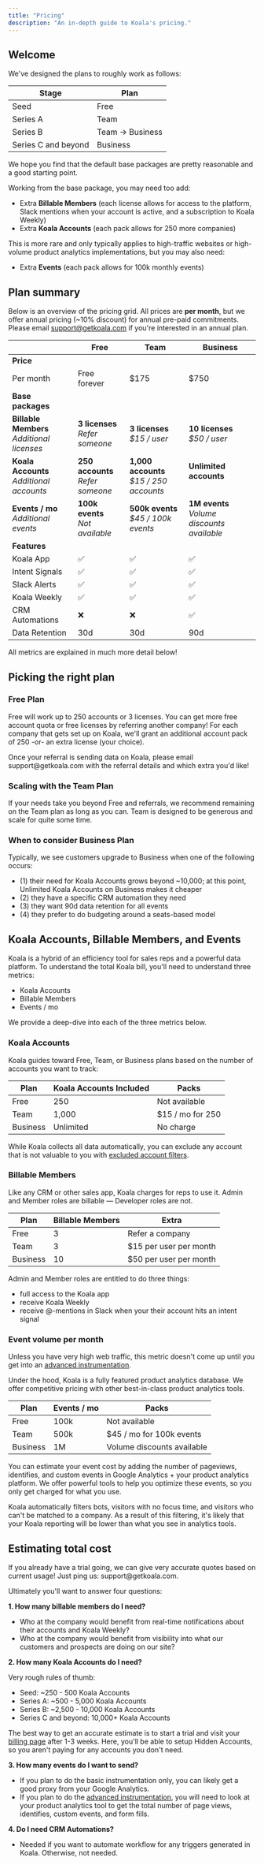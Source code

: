 ```yaml
---
title: "Pricing"
description: "An in-depth guide to Koala's pricing."
---
```

## Welcome

We've designed the plans to roughly work as follows:

| Stage | Plan  |
| ----- | ----- |
| Seed | Free |
| Series A | Team |
| Series B | Team -> Business |
| Series C and beyond | Business |

We hope you find that the default base packages are pretty reasonable and a good starting point. 

Working from the base package, you may need too add: 
* Extra **Billable Members** (each license allows for access to the platform, Slack mentions when your account is active, and a subscription to Koala Weekly)
* Extra **Koala Accounts** (each pack allows for 250 more companies)

This is more rare and only typically applies to high-traffic websites or high-volume product analytics implementations, but you may also need:
* Extra **Events** (each pack allows for 100k monthly events)

## Plan summary

Below is an overview of the pricing grid. All prices are **per month**, but we offer annual pricing (~10% discount) for annual pre-paid commitments. Please email support@getkoala.com if you're interested in an annual plan.

| | **Free** | **Team** | **Business** |
| --- | --- | --- | --- |
| **Price** | | | |
| Per month | Free forever | $175 | $750 |
| **Base packages** | | | |
| **Billable Members**<br/>*Additional licenses* | **3 licenses**<br/>*Refer someone* | **3 licenses**<br/>*$15 / user* | **10 licenses**<br/>*$50 / user* |
| **Koala Accounts**<br/>*Additional accounts* | **250 accounts**<br/>*Refer someone* | **1,000 accounts**<br/>*$15 / 250 accounts* | **Unlimited accounts**<br/>&nbsp; |
| **Events / mo**<br/>*Additional events* | **100k events**<br/>*Not available* | **500k events**<br/>*$45 / 100k events* | **1M events**<br/>*Volume discounts available* |
| **Features** | | | |
| Koala App | ✅ | ✅ | ✅ |
| Intent Signals | ✅ | ✅ | ✅ |
| Slack Alerts | ✅ | ✅ | ✅ |
| Koala Weekly | ✅ | ✅ | ✅ |
| CRM Automations | ❌ | ❌ | ✅ |
| Data Retention | 30d | 30d | 90d |

<Note>
  All metrics are explained in much more detail below!
</Note>

## Picking the right plan

### Free Plan
Free will work up to 250 accounts or 3 licenses. You can get more free account quota or free licenses by referring another company! For each company that gets set up on Koala, we'll grant an additional account pack of 250 -or- an extra license (your choice). 

<Note>
Once your referral is sending data on Koala, please email support@getkoala.com with the referral details and which extra you'd like!
</Note>

### Scaling with the Team Plan
If your needs take you beyond Free and referrals, we recommend remaining on the Team plan as long as you can. Team is designed to be generous and scale for quite some time. 

### When to consider Business Plan
Typically, we see customers upgrade to Business when one of the following occurs: 

- (1) their need for Koala Accounts grows beyond ~10,000; at this point, Unlimited Koala Accounts on Business makes it cheaper
- (2) they have a specific CRM automation they need
- (3) they want 90d data retention for all events
- (4) they prefer to do budgeting around a seats-based model

## Koala Accounts, Billable Members, and Events
Koala is a hybrid of an efficiency tool for sales reps and a powerful data platform. To understand the total Koala bill, you'll need to understand three metrics:
- Koala Accounts
- Billable Members
- Events / mo

We provide a deep-dive into each of the three metrics below.


### Koala Accounts
Koala guides toward Free, Team, or Business plans based on the number of accounts you want to track: 

| Plan | Koala Accounts Included | Packs |
| ---- | ------------------ | ------------------ |
| Free     | 250        | Not available |
| Team     | 1,000      | $15 / mo for 250 |
| Business | Unlimited        | No charge |


<Note>
While Koala collects all data automatically, you can exclude any account that is not valuable to you with <a href="https://app.getkoala.com/goto/settings/excluded-accounts">excluded account filters</a>. 
</Note>

### Billable Members

Like any CRM or other sales app, Koala charges for reps to use it. Admin and Member roles are billable — Developer roles are not. 

| Plan | Billable Members | Extra |
| ---- | ----------------- | ------------------ |
| Free | 3 | Refer a company | 
| Team | 3 | $15 per user per month |
| Business | 10 | $50 per user per month |

Admin and Member roles are entitled to do three things:

- full access to the Koala app
- receive Koala Weekly
- receive @-mentions in Slack when your their account hits an intent signal

### Event volume per month
<Note>
Unless you have very high web traffic, this metric doesn't come up until you get into an <a href="/docs/admin-guides/advanced-instrumentation">advanced instrumentation</a>.
</Note>

Under the hood, Koala is a fully featured product analytics database. We offer competitive pricing with other best-in-class product analytics tools.

| Plan  | Events / mo | Packs |
| ----- | --------------- | ---------- |
| Free  | 100k			  | Not available |
| Team  | 500k             | $45 / mo for 100k events |
| Business | 1M           | Volume discounts available |

You can estimate your event cost by adding the number of pageviews, identifies, and custom events in Google Analytics + your product analytics platform.  We offer powerful tools to help you optimize these events, so you only get charged for what you use.

<Note>
  Koala automatically filters bots, visitors with no focus time, and visitors who can't be matched to a company. As a result of this filtering, it's likely that your Koala reporting will be lower than what you see in analytics tools.
</Note>


## Estimating total cost

<Note>
If you already have a trial going, we can give very accurate quotes based on current usage! Just ping us: support@getkoala.com.
</Note>

Ultimately you'll want to answer four questions:

**1. How many billable members do I need?**

- Who at the company would benefit from real-time notifications about their accounts and Koala Weekly?
- Who at the company would benefit from visibility into what our customers and prospects are doing on our site?

**2. How many Koala Accounts do I need?**

Very rough rules of thumb:
- Seed: ~250 - 500 Koala Accounts
- Series A: ~500 - 5,000 Koala Accounts
- Series B: ~2,500 - 10,000 Koala Accounts
- Series C and beyond: 10,000+ Koala Accounts 

The best way to get an accurate estimate is to start a trial and visit your <a href="https://app.getkoala.com/goto/billing">billing page</a> after 1-3 weeks. Here, you'll be able to setup Hidden Accounts, so you aren't paying for any accounts you don't need.

**3. How many events do I want to send?**

- If you plan to do the basic instrumentation only, you can likely get a good proxy from your Google Analytics.
- If you plan to do the <a href="/docs/admin-guides/advanced-instrumentation">advanced instrumentation</a>, you will need to look at your product analytics tool to get the total number of page views, identifies, custom events, and form fills.

**4. Do I need CRM Automations?**

- Needed if you want to automate workflow for any triggers generated in Koala. Otherwise, not needed.
